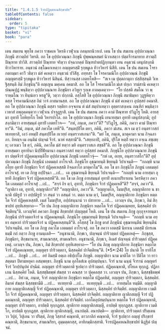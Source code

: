 ```yaml
---
title: "1.4.1.5 จีวรปฏิคฺคหณสิกฺขาปท"
tableOfContents: false
sidebar:
  order: 5
type: "tipitaka"
basket: "vi"
book: "para"
---
```



<DynamicBreadcrumb />

<Division number="508" book="para" e="ch" v="1" p="308">

<Paragraph number="1956" book="para">
เตน สมเยน พุทฺโธ ภควา ราชคเห วิหรติ เวฬุวเน กลนฺทกนิวาเป. เตน โข ปน สมเยน อุปฺปลวณฺณา ภิกฺขุนี สาวตฺถิยํ วิหรติ. อถ โข อุปฺปลวณฺณา ภิกฺขุนี ปุพฺพณฺหสมยํ นิวาเสตฺวา ปตฺตจีวรมาทาย สาวตฺถิํ ปิณฺฑาย ปาวิสิ. สาวตฺถิยํ ปิณฺฑาย จริตฺวา ปจฺฉาภตฺตํ ปิณฺฑปาตปฏิกฺกนฺตา เยน อนฺธวนํ เตนุปสงฺกมิ ทิวาวิหาราย. อนฺธวนํ อชฺโฌคาเหตฺวา อญฺญตรสฺมิํ รุกฺขมูเล ทิวาวิหารํ นิสีทิ. เตน โข ปน สมเยน โจรา กตกมฺมา คาวิํ วธิตฺวา มํสํ คเหตฺวา อนฺธวนํ ปวิสิํสุ. อทฺทสา โข โจรคามณิโก อุปฺปลวณฺณํ ภิกฺขุนิํ อญฺญตรสฺมิํ รุกฺขมูเล ทิวาวิหารํ นิสินฺนํ. ทิสฺวานสฺส เอตทโหสิ—  “สเจ เม ปุตฺตภาตุกา ปสฺสิสฺสนฺติ วิเหฐิสฺสนฺติ อิมํ ภิกฺขุนินฺ”ติ อญฺเญน มคฺเคน อคมาสิ. อถ โข โส โจรคามณิโก มํเส ปกฺเก วรมํสานิ คเหตฺวา ปณฺณปุฏํ พนฺธิตฺวา อุปฺปลวณฺณาย ภิกฺขุนิยา อวิทูเร รุกฺเข อาลคฺเคตฺวา—  “โย ปสฺสติ สมโณ วา พฺราหฺมโณ วา ทินฺนํเยว หรตู”ติ, วตฺวา ปกฺกามิ. อสฺโสสิ โข อุปฺปลวณฺณา ภิกฺขุนี สมาธิมฺหา วุฏฺฐหิตฺวา ตสฺส โจรคามณิกสฺส อิมํ วาจํ ภาสมานสฺส. อถ โข อุปฺปลวณฺณา ภิกฺขุนี ตํ มํสํ คเหตฺวา อุปสฺสยํ อคมาสิ. อถ โข อุปฺปลวณฺณา ภิกฺขุนี ตสฺสา รตฺติยา อจฺจเยน ตํ มํสํ สมฺปาเทตฺวา อุตฺตราสงฺเคน ภณฺฑิกํ พนฺธิตฺวา เวหาสํ อพฺภุคฺคนฺตฺวา เวฬุวเน ปจฺจุฏฺฐาสิ.
</Paragraph>

<Paragraph number="1957" book="para">
เตน โข ปน สมเยน ภควา คามํ ปิณฺฑาย ปวิฏฺโฐ โหติ. อายสฺมา อุทายี โอหิยฺยโก โหติ วิหารปาโล. อถ โข อุปฺปลวณฺณา ภิกฺขุนี เยนายสฺมา อุทายี เตนุปสงฺกมิ; อุปสงฺกมิตฺวา อายสฺมนฺตํ อุทายิํ เอตทโวจ—  “กหํ, ภนฺเต, ภควา”ติ? “ปวิฏฺโฐ, ภคินิ, ภควา คามํ ปิณฺฑายา”ติ. “อิมํ, ภนฺเต, มํสํ ภควโต เทหี”ติ. “สนฺตปฺปิโต ตยา, ภคินิ, ภควา มํเสน. สเจ เม ตฺวํ อนฺตรวาสกํ ทเทยฺยาสิ, เอวํ อหมฺปิ สนฺตปฺปิโต ภเวยฺยํ อนฺตรวาสเกนา”ติ. “มยํ โข, ภนฺเต, มาตุคามา นาม กิจฺฉลาภา. อิทญฺจ เม อนฺติมํ ปญฺจมํ จีวรํ. นาหํ ทสฺสามี”ติ. “เสยฺยถาปิ, ภคินิ, ปุริโส หตฺถิํ ทตฺวา กจฺเฉ สชฺเชยฺย; เอวเมว โข ตฺวํ, ภคินิ, ภควโต มํสํ ทตฺวา มยิ อนฺตรวาสเก สชฺชสี”ติ. อถ โข อุปฺปลวณฺณา ภิกฺขุนี อายสฺมตา อุทายินา นิปฺปีฬิยมานา อนฺตรวาสกํ ทตฺวา อุปสฺสยํ อคมาสิ. ภิกฺขุนิโย อุปฺปลวณฺณาย ภิกฺขุนิยา ปตฺตจีวรํ ปฏิคฺคณฺหนฺติโย อุปฺปลวณฺณํ ภิกฺขุนิํ เอตทโวจุํ—  “กหํ เต, อเยฺย, อนฺตรวาสโก”ติ? อุปฺปลวณฺณา ภิกฺขุนี ภิกฺขุนีนํ เอตมตฺถํ อาโรเจสิ. ภิกฺขุนิโย อุชฺฌายนฺติ ขิยฺยนฺติ วิปาเจนฺติ—  “กถญฺหิ นาม อโยฺย อุทายี ภิกฺขุนิยา จีวรํ ปฏิคฺคเหสฺสติ กิจฺฉลาโภ มาตุคาโม”ติ. อถ โข ตา ภิกฺขุนิโย ภิกฺขูนํ เอตมตฺถํ อาโรเจสุํ. เย เต ภิกฺขู อปฺปิจฺฉา …เป…  เต อุชฺฌายนฺติ ขิยฺยนฺติ วิปาเจนฺติ—  “กถญฺหิ นาม อายสฺมา อุทายี ภิกฺขุนิยา จีวรํ ปฏิคฺคเหสฺสตี”ติ.
</Paragraph>

<Paragraph number="1958" book="para">
อถ โข เต ภิกฺขู อายสฺมนฺตํ อุทายิํ อเนกปริยาเยน วิครหิตฺวา ภควโต เอตมตฺถํ อาโรเจสุํ …เป…  “สจฺจํ กิร ตฺวํ, อุทายิ, ภิกฺขุนิยา จีวรํ ปฏิคฺคเหสี”ติ? “สจฺจํ, ภควา”ติ. “ญาติกา เต, อุทายิ, อญฺญาติกา”ติ? “อญฺญาติกา, ภควา”ติ. “อญฺญาตโก, โมฆปุริส, อญฺญาติกาย น ชานาติ ปติรูปํ วา อปฺปติรูปํ วา สนฺตํ วา อสนฺตํ วา. ตตฺถ นาม ตฺวํ, โมฆปุริส, อญฺญาติกาย ภิกฺขุนิยา หตฺถโต จีวรํ ปฏิคฺคเหสฺสสิ. เนตํ โมฆปุริส, อปฺปสนฺนานํ วา ปสาทาย …เป…  เอวญฺจ ปน, ภิกฺขเว, อิมํ สิกฺขาปทํ อุทฺทิเสยฺยาถ—
</Paragraph>

</Division>
<Division number="509" book="para" e="ch" v="1" p="310">

<Paragraph number="1959" book="para">
<Emphasis>“โย ปน ภิกฺขุ อญฺญาติกาย ภิกฺขุนิยา หตฺถโต จีวรํ ปฏิคฺคเณฺหยฺย, นิสฺสคฺคิยํ ปาจิตฺติยนฺ”</Emphasis>ติ.
</Paragraph>

<Paragraph number="1960" book="para">
เอวญฺจิทํ ภควตา ภิกฺขูนํ สิกฺขาปทํ ปญฺญตฺตํ โหติ.
</Paragraph>

</Division>
<Division number="510" book="para" e="ch" v="1" p="310">

<Paragraph number="1961" book="para">
เตน โข ปน สมเยน ภิกฺขู กุกฺกุจฺจายนฺตา ภิกฺขุนีนํ ปาริวตฺตกจีวรํ น ปฏิคฺคณฺหนฺติ. ภิกฺขุนิโย อุชฺฌายนฺติ ขิยฺยนฺติ วิปาเจนฺติ—  “กถญฺหิ นาม อยฺยา อมฺหากํ ปาริวตฺตกจีวรํ น ปฏิคฺคเหสฺสนฺตี”ติ.
</Paragraph>

<Paragraph number="1962" book="para">
อโสฺสสุํ โข ภิกฺขู ตาสํ ภิกฺขุนีนํ อุชฺฌายนฺตีนํ ขิยฺยนฺตีนํ วิปาเจนฺตีนํ. อถ โข เต ภิกฺขู ภควโต เอตมตฺถํ อาโรเจสุํ. อถ โข ภควา เอตสฺมิํ นิทาเน เอตสฺมิํ ปกรเณ ธมฺมิํ กถํ กตฺวา ภิกฺขู อามนฺเตสิ—  “อนุชานามิ, ภิกฺขเว, ปญฺจนฺนํ ปาริวตฺตกํ ปฏิคฺคเหตุํ—  ภิกฺขุสฺส, ภิกฺขุนิยา, สิกฺขมานาย, สามเณรสฺส, สามเณริยา. อนุชานามิ, ภิกฺขเว, อิเมสํ ปญฺจนฺนํ ปาริวตฺตกํ ปฏิคฺคเหตุํ. เอวญฺจ ปน, ภิกฺขเว, อิมํ สิกฺขาปทํ อุทฺทิเสยฺยาถ—
</Paragraph>

</Division>
<Division number="511" book="para" e="ch" v="1" p="310">

<Paragraph number="1963" book="para">
<Emphasis>“โย ปน ภิกฺขุ อญฺญาติกาย ภิกฺขุนิยา หตฺถโต จีวรํ ปฏิคฺคเณฺหยฺย, อญฺญตฺร ปาริวตฺตกา, นิสฺสคฺคิยํ ปาจิตฺติยนฺ”</Emphasis>ติ. (*5*:<Emphasis>24</Emphasis>)
</Paragraph>

</Division>
<Division number="512" book="para" e="ch" v="1" p="310">

<Paragraph number="1964" book="para">
<Emphasis>โย ปนา</Emphasis>ติ โย ยาทิโส …เป…  <Emphasis>ภิกฺขู</Emphasis>ติ …เป…  อยํ อิมสฺมิํ อตฺเถ อธิปฺเปโต ภิกฺขูติ.
</Paragraph>

<Paragraph number="1965" book="para">
<Emphasis>อญฺญาติกา</Emphasis> นาม มาติโต วา ปิติโต วา ยาว สตฺตมา ปิตามหยุคา อสมฺพทฺธา.
</Paragraph>

<Paragraph number="1966" book="para">
<Emphasis>ภิกฺขุนี</Emphasis> นาม อุภโตสํเฆ อุปสมฺปนฺนา.
</Paragraph>

<Paragraph number="1967" book="para">
<Emphasis>จีวรํ</Emphasis> นาม ฉนฺนํ จีวรานํ อญฺญตรํ จีวรํ วิกปฺปนุปคํ ปจฺฉิมํ.
</Paragraph>

<Paragraph number="1968" book="para">
<Emphasis>อญฺญตฺร ปาริวตฺตกา</Emphasis>ติ ฐเปตฺวา ปาริวตฺตกํ.
</Paragraph>

<Paragraph number="1969" book="para">
ปฏิคฺคณฺหาติ, ปโยเค ทุกฺกฏํ. ปฏิลาเภน นิสฺสคฺคิยํ โหติ. นิสฺสชฺชิตพฺพํ สํฆสฺส วา คณสฺส วา ปุคฺคลสฺส วา. เอวญฺจ ปน, ภิกฺขเว, นิสฺสชฺชิตพฺพํ …เป…  อิทํ เม, ภนฺเต, จีวรํ อญฺญาติกาย ภิกฺขุนิยา หตฺถโต ปฏิคฺคหิตํ, อญฺญตฺร ปาริวตฺตกา, นิสฺสคฺคิยํ. อิมาหํ สํฆสฺส นิสฺสชฺชามีติ …เป…  ทเทยฺยาติ …เป…  ทเทยฺยุนฺติ …เป…  อายสฺมโต ทมฺมีติ.
</Paragraph>

</Division>
<Division number="513" book="para" e="ch" v="1" p="311">

<Paragraph number="1970" book="para">
อญฺญาติกาย อญฺญาติกสญฺญี จีวรํ ปฏิคฺคณฺหาติ, อญฺญตฺร ปาริวตฺตกา, นิสฺสคฺคิยํ ปาจิตฺติยํ. อญฺญาติกาย เวมติโก จีวรํ ปฏิคฺคณฺหาติ, อญฺญตฺร ปาริวตฺตกา, นิสฺสคฺคิยํ ปาจิตฺติยํ. อญฺญาติกาย ญาติกสญฺญี จีวรํ ปฏิคฺคณฺหาติ, อญฺญตฺร ปาริวตฺตกา, นิสฺสคฺคิยํ ปาจิตฺติยํ.
</Paragraph>

<Paragraph number="1971" book="para">
เอกโตอุปสมฺปนฺนาย หตฺถโต จีวรํ ปฏิคฺคณฺหาติ, อญฺญตฺร ปาริวตฺตกา, อาปตฺติ ทุกฺกฏสฺส. ญาติกาย อญฺญาติกสญฺญี, อาปตฺติ ทุกฺกฏสฺส. ญาติกาย เวมติโก, อาปตฺติ ทุกฺกฏสฺส. ญาติกาย ญาติกสญฺญี, อนาปตฺติ.
</Paragraph>

</Division>
<Division number="514" book="para" e="ch" v="1" p="311">

<Paragraph number="1972" book="para">
อนาปตฺติ—  ญาติกาย, ปาริวตฺตกํ ปริตฺเตน วา วิปุลํ, วิปุเลน วา ปริตฺตํ, ภิกฺขุ วิสฺสาสํ คณฺหาติ, ตาวกาลิกํ คณฺหาติ, จีวรํ ฐเปตฺวา อญฺญํ ปริกฺขารํ คณฺหาติ, สิกฺขมานาย, สามเณริยา, อุมฺมตฺตกสฺส, อาทิกมฺมิกสฺสาติ.

</Paragraph>
</Division>

<Paragraph number="1973" type="center" book="para">
จีวรปฏิคฺคหณสิกฺขาปทํ นิฏฺฐิตํ ปญฺจมํ.
</Paragraph>